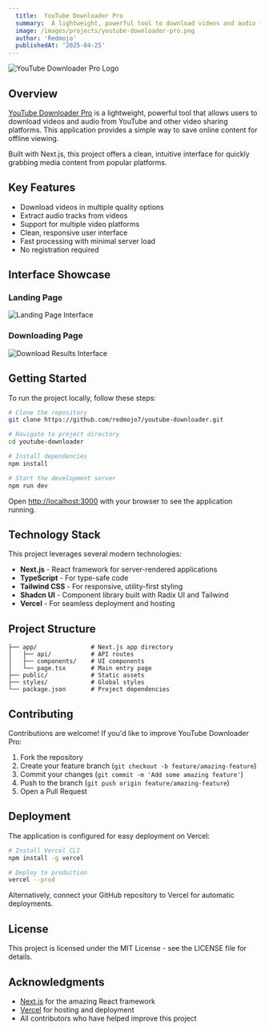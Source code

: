 ```yaml
---
  title:  YouTube Downloader Pro
  summary:  A lightweight, powerful tool to download videos and audio from YouTube and other platforms
  image: /images/projects/youtube-downloader-pro.png
  author: 'Redmojo'  
  publishedAt: '2025-04-25'
---
```


<img
  src='/images/projects/youtube-downloader-pro-logo.png'
  alt='YouTube Downloader Pro Logo'
  className='border-1 rounded-lg border-neutral-200 dark:border-neutral-300'
/>

## Overview

[YouTube Downloader Pro](https://youtube-downloader-sooty.vercel.app/) is a
lightweight, powerful tool that allows users to download videos and audio from
YouTube and other video sharing platforms. This application provides a simple
way to save online content for offline viewing.

Built with Next.js, this project offers a clean, intuitive interface for quickly
grabbing media content from popular platforms.

## Key Features

- Download videos in multiple quality options
- Extract audio tracks from videos
- Support for multiple video platforms
- Clean, responsive user interface
- Fast processing with minimal server load
- No registration required

## Interface Showcase

### Landing Page

<img
  src='/images/projects/youtube-downloader-pro-search.png'
  alt='Landing Page Interface'
  className='border-1 rounded-lg border-neutral-200 dark:border-neutral-300'
/>

### Downloading Page

<img
  src='/images/projects/youtube-downloader-pro-result.png'
  alt='Download Results Interface'
  className='border-1 rounded-lg border-neutral-200 dark:border-neutral-300'
/>

## Getting Started

To run the project locally, follow these steps:

```bash
# Clone the repository
git clone https://github.com/redmojo7/youtube-downloader.git

# Navigate to project directory
cd youtube-downloader

# Install dependencies
npm install

# Start the development server
npm run dev
```

Open [http://localhost:3000](http://localhost:3000) with your browser to see the
application running.

## Technology Stack

This project leverages several modern technologies:

- **Next.js** - React framework for server-rendered applications
- **TypeScript** - For type-safe code
- **Tailwind CSS** - For responsive, utility-first styling
- **Shadcn UI** - Component library built with Radix UI and Tailwind
- **Vercel** - For seamless deployment and hosting

## Project Structure

```
├── app/               # Next.js app directory
│   ├── api/           # API routes
│   ├── components/    # UI components
│   └── page.tsx       # Main entry page
├── public/            # Static assets
├── styles/            # Global styles
└── package.json       # Project dependencies
```

## Contributing

Contributions are welcome! If you'd like to improve YouTube Downloader Pro:

1. Fork the repository
2. Create your feature branch (`git checkout -b feature/amazing-feature`)
3. Commit your changes (`git commit -m 'Add some amazing feature'`)
4. Push to the branch (`git push origin feature/amazing-feature`)
5. Open a Pull Request

## Deployment

The application is configured for easy deployment on Vercel:

```bash
# Install Vercel CLI
npm install -g vercel

# Deploy to production
vercel --prod
```

Alternatively, connect your GitHub repository to Vercel for automatic
deployments.

## License

This project is licensed under the MIT License - see the LICENSE file for
details.

## Acknowledgments

- [Next.js](https://nextjs.org) for the amazing React framework
- [Vercel](https://vercel.com) for hosting and deployment
- All contributors who have helped improve this project
